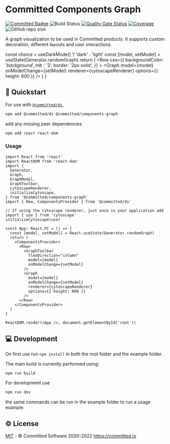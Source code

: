 
<Meta title="Introduction/Graph" />

# Committed Components Graph

[![Committed Badge](https://img.shields.io/endpoint?url=https%3A%2F%2Fcommitted.io%2Fbadge)](https://committed.io)
![Build Status](https://github.com/commitd/components-graph/workflows/build/badge.svg?branch=main)
[![Quality Gate Status](https://sonarcloud.io/api/project_badges/measure?project=commitd_components-graph&metric=alert_status&token=aa002ca75e2f3a6d028af9074bceeda1ffa2f9f7)](https://sonarcloud.io/dashboard?id=commitd_components-graph)
[![Coverage](https://sonarcloud.io/api/project_badges/measure?project=commitd_components-graph&metric=coverage&token=aa002ca75e2f3a6d028af9074bceeda1ffa2f9f7)](https://sonarcloud.io/dashboard?id=commitd_components-graph)
![GitHub repo size](https://img.shields.io/github/repo-size/commitd/components-graph)

A graph visualization to be used in Committed products. It supports custom decoration, different layouts and user interactions.

  const choice = useDarkMode() ? 'dark' : 'light'
  const [model, setModel] = useState(Generator.randomGraph)
  return (
    <ComponentsProvider theme={{choice}} local={true}>
      <Row
        css={{
          backgroundColor: '$background',
          mb: '$3',
          border: '2px solid',
        }}
      >
        <GraphToolbar
          flexDirection="column"
          model={model}
          onModelChange={setModel}
        />
        <Graph
          model={model}
          onModelChange={setModel}
          renderer={cytoscapeRenderer}
          options={{ height: 600 }}
        />
      </Row>
    </ComponentsProvider>
  )
}

<GraphExample />

## 🚀 Quickstart

For use with [`@committed/ds`](https://components.committed.software),

```bash
npm add @committed/ds @committed/components-graph
```

add any missing peer dependencies

```bash
npm add react react-dom
```

### Usage

```tsx
import React from 'react'
import ReactDOM from 'react-dom'
import {
  Generator,
  Graph,
  GraphModel,
  GraphToolbar,
  cytoscapeRenderer,
  initializeCytoscape,
} from '@committed/components-graph'
import { Row, ComponentsProvider } from '@committed/ds'

// If using the cytoscape renderer, just once in your application add
import { use } from 'cytoscape'
initializeCytoscape(use)

const App: React.FC = () => {
  const [model, setModel] = React.useState(Generator.randomGraph)
  return (
    <ComponentsProvider>
      <Row>
        <GraphToolbar
          flexDirection="column"
          model={model}
          onModelChange={setModel}
        />
        <Graph
          model={model}
          onModelChange={setModel}
          renderer={cytoscapeRenderer}
          options={{ height: 600 }}
        />
      </Row>
    </ComponentsProvider>
  )
}

ReactDOM.render(<App />, document.getElementById('root'))
```

## 💻 Development

On first use run `npm install` in both the root folder and the example folder.

The main build is currently performed using:

```bash
npm run build
```

For development use

```bash
npm run dev
```

the same commands can be run in the example folder to run a usage example.

## ©️ License

[MIT](/LICENSE) - © Committed Software 2020-2022 https://committed.io
